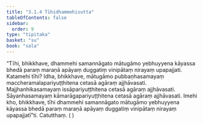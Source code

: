 ```yaml
---
title: "3.1.4 Tīhidhammehisutta"
tableOfContents: false
sidebar:
  order: 9
type: "tipitaka"
basket: "su"
book: "sala"
---
```



<DynamicBreadcrumb />

<Division number="283" book="sala" bookNo="13" page="437">

<Paragraph number="1245" book="sala">
“Tīhi, bhikkhave, dhammehi samannāgato mātugāmo yebhuyyena kāyassa bhedā paraṃ maraṇā apāyaṃ duggatiṃ vinipātaṃ nirayaṃ upapajjati. Katamehi tīhi? Idha, bhikkhave, mātugāmo pubbaṇhasamayaṃ maccheramalapariyuṭṭhitena cetasā agāraṃ ajjhāvasati. Majjhanhikasamayaṃ issāpariyuṭṭhitena cetasā agāraṃ ajjhāvasati. Sāyanhasamayaṃ kāmarāgapariyuṭṭhitena cetasā agāraṃ ajjhāvasati. Imehi kho, bhikkhave, tīhi dhammehi samannāgato mātugāmo yebhuyyena kāyassa bhedā paraṃ maraṇā apāyaṃ duggatiṃ vinipātaṃ nirayaṃ upapajjatī”ti.

</Paragraph>
</Division>

<Paragraph number="1246" type="center" book="sala">
Catutthaṃ.



</Paragraph>

<Paragraph number="1247" type="center" book="sala">
( )
</Paragraph>